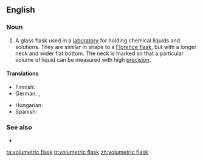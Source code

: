 ==English==
{{wikipedia}}

===Noun===
{{en-noun|head=[[volumetric]] [[flask]]}}

# {{label|en|chemistry}} A glass flask used in a [[laboratory]] for holding chemical liquids and solutions. They are similar in shape to a [[Florence flask]], but with a longer neck and wider flat bottom. The neck is marked so that a particular volume of liquid can be measured with high [[precision]].

====Translations====
{{trans-top|laboratory flask}}
* Finnish: {{t|fi|mittapullo}}
* German: {{t|de|Messkolben|m}}, {{t|de|Maßkolben|m}}
{{trans-mid}}
* Hungarian: {{t|hu|mérőlombik}}
* Spanish: {{t|es|matraz aforado|m}}
{{trans-bottom}}

===See also===
* {{l|en|Florence flask}}

[[ta:volumetric flask]]
[[tr:volumetric flask]]
[[zh:volumetric flask]]
